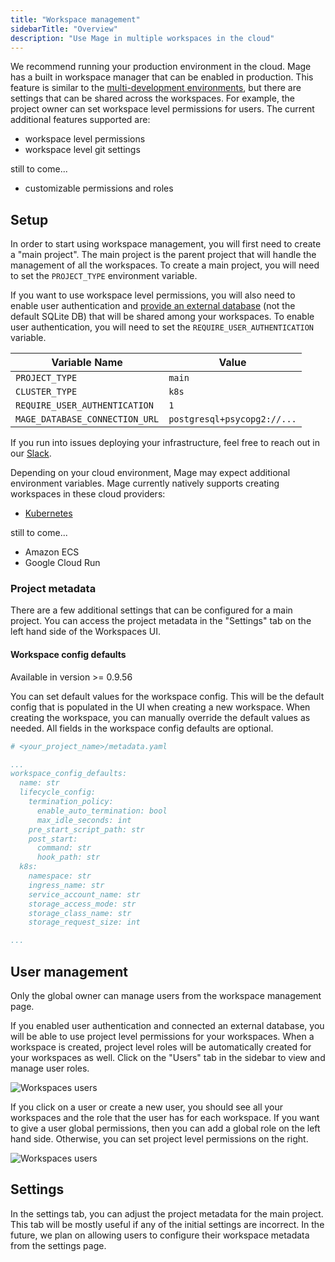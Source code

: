 ```yaml
---
title: "Workspace management"
sidebarTitle: "Overview"
description: "Use Mage in multiple workspaces in the cloud"
---
```


We recommend running your production environment in the cloud. Mage has a built in
workspace manager that can be enabled in production. This feature is similar to the
[multi-development environments](/production/developing-in-the-cloud/cloud-dev-environments/overview), but
there are settings that can be shared across the workspaces. For example, the project owner
can set workspace level permissions for users. The current additional features supported are:

* workspace level permissions
* workspace level git settings

still to come...

* customizable permissions and roles

## Setup

In order to start using workspace management, you will first need to create a "main project". The
main project is the parent project that will handle the management of all the workspaces. To create
a main project, you will need to set the `PROJECT_TYPE` environment variable.

If you want to use workspace level permissions, you will also need to enable user authentication
and [provide an external database](/production/configuring-production-settings/overview#databases)
(not the default SQLite DB) that will be shared among your workspaces. To enable user authentication,
you will need to set the `REQUIRE_USER_AUTHENTICATION` variable.

| Variable Name | Value |
| --- | --- |
| `PROJECT_TYPE` | `main` |
| `CLUSTER_TYPE` | `k8s` |
| `REQUIRE_USER_AUTHENTICATION` | `1` |
| `MAGE_DATABASE_CONNECTION_URL` | `postgresql+psycopg2://...` |

If you run into issues deploying your infrastructure, feel free to reach out in our
[Slack](https://www.mage.ai/chat).

Depending on your cloud environment, Mage may expect additional environment variables.
Mage currently natively supports creating workspaces in these cloud providers:

* [Kubernetes](/production/developing-in-the-cloud/workspaces/kubernetes)

still to come...

* Amazon ECS
* Google Cloud Run

### Project metadata

There are a few additional settings that can be configured for a main project. You can access the project
metadata in the "Settings" tab on the left hand side of the Workspaces UI.

#### Workspace config defaults

<Note>

Available in version >= 0.9.56

</Note>

You can set default values for the workspace config. This will be the default config that is populated
in the UI when creating a new workspace. When creating the workspace, you can manually override the
default values as needed. All fields in the workspace config defaults are optional.

```yaml
# <your_project_name>/metadata.yaml

...
workspace_config_defaults:
  name: str
  lifecycle_config:
    termination_policy:
      enable_auto_termination: bool
      max_idle_seconds: int
    pre_start_script_path: str
    post_start:
      command: str
      hook_path: str
  k8s:
    namespace: str
    ingress_name: str
    service_account_name: str
    storage_access_mode: str
    storage_class_name: str
    storage_request_size: int

...

```

## User management

<Note>
    Only the global owner can manage users from the workspace management page.
</Note>

If you enabled user authentication and connected an external database, you will be able to use
project level permissions for your workspaces. When a workspace is created, project level roles will
be automatically created for your workspaces as well. Click on the "Users" tab in the sidebar to view
and manage user roles.

<Frame>
    <img
        alt="Workspaces users"
        src="https://github.com/mage-ai/assets/blob/main/production/workspaces/workspaces-users.png?raw=true"
    />
</Frame>

If you click on a user or create a new user, you should see all your workspaces and the role that the
user has for each workspace. If you want to give a user global permissions, then you can add a global role
on the left hand side. Otherwise, you can set project level permissions on the right.

<Frame>
    <img
        alt="Workspaces users"
        src="https://github.com/mage-ai/assets/blob/main/production/workspaces/workspaces-user-management.png?raw=true"
    />
</Frame>

## Settings

In the settings tab, you can adjust the project metadata for the main project. This tab will be mostly useful
if any of the initial settings are incorrect. In the future, we plan on allowing users to configure their
workspace metadata from the settings page.


